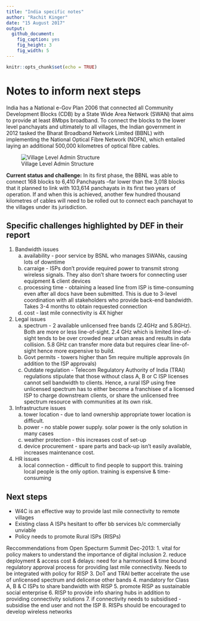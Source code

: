 ```yaml
---
title: "India specific notes"
author: "Rachit Kinger"
date: "15 August 2017"
output: 
  github_document:
    fig_caption: yes
    fig_height: 3
    fig_width: 5
---
```


```r
knitr::opts_chunk$set(echo = TRUE)
```


# Notes to inform next steps
India has a National e-Gov Plan 2006 that connected all Community Development Blocks (CDB) by a State Wide Area Network (SWAN) that aims to provide at least 8Mbps broadband. To connect the blocks to the lower level panchayats and ultimately to all villages, the Indian government in 2012 tasked the Bharat Broadband Network Limited (BBNL) with implementing the National Optical Fibre Network (NOFN), which entailed laying an additional 500,000 kilometres of optical fibre cables.

![Village Level Admin Structure]("assets/admin-struc.png")

**Current status and challenge:** In its first phase, the BBNL was able to connect 168 blocks to 6,410 Panchayats –far lower than the 3,018 blocks that it planned to link with 103,614 panchayats in its first two years of operation. If and when this is achieved, another few hundred thousand kilometres of cables will need to be rolled out to connect each panchayat to the villages under its jurisdiction.

## Specific challenges highlighted by DEF in their report

1. Bandwidth issues
    a. availability - poor service by BSNL who manages SWANs, causing lots of downtime
    b. carraige - ISPs don't provide required power to transmit strong wireless signals. They also don't share twoers for connecting user equipment & client devices
    c. processing time - obtaining a leased line from ISP is time-consuming even after all docs have been submitted. This is due to 3-level coordination with all stakeholders who provide back-end bandwidth. Takes 3-4 months to obtain requested connection
    d. cost - last mile connectivity is 4X higher
2. Legal issues
    a. spectrum - 2 available unlicensed free bands (2.4GHz and 5.8GHz). Both are more or less line-of-sight. 2.4 GHz which is limited line-of-sight tends to be over crowded near urban areas and results in data collision. 5.8 GHz can transfer more data but requires clear line-of-sight hence more expensive to build.
    b. Govt permits - towers higher than 5m require multiple approvals (in addition to the ISP approvals)
    c. Outdate regulation - Telecom Regulatory Authority of India (TRAI) regulations stipulate that those without class A, B or C ISP licenses cannot sell bandwidth to clients. Hence, a rural ISP using free unlicensed spectrum has to either become a franchisee of a licensed ISP to charge downstream clients, or share the unlicensed free spectrum resource with communities at its own risk.
3. Infrastructure issues
    a. tower location - due to land ownership appropriate tower location is difficult.
    b. power - no stable power supply. solar power is the only solution in many cases
    c. weather protection - this increases cost of set-up
    d. device procurement - spare parts and back-up isn't easily available, increases maintenance cost.
4. HR issues
    a. local connection - difficult to find people to support this. training local people is the only option. training is expensive & time-consuming

## Next steps
* W4C is an effective way to provide last mile connectivity to remote villages
* Existing class A ISPs hesitant to offer bb services b/c commercially unviable
* Policy needs to promote Rural ISPs (RISPs)

Reccommendations from Open Specturm Summit Dec-2013:
1. vital for policy makers to understand the importance of digital inclusion
2. reduce deployment & access cost & delays: need for a harmonised & time bound regulatory approval process for providing last mile connectivity. Needs to be integrated with policy for RISP
3. DoT and TRAI better accelrate the use of unlicensed spectrum and delicense other bands
4. mandatory for Class A, B & C ISPs to share bandwidth with RISP
5. promote RISP as sustainable social enterprise
6. RISP to provide info sharing hubs in addition to providing connectivity solutions
7. if connectivity needs to subsidised - subsidise the end user and not the ISP
8. RISPs should be encouraged to develop wireless networks
